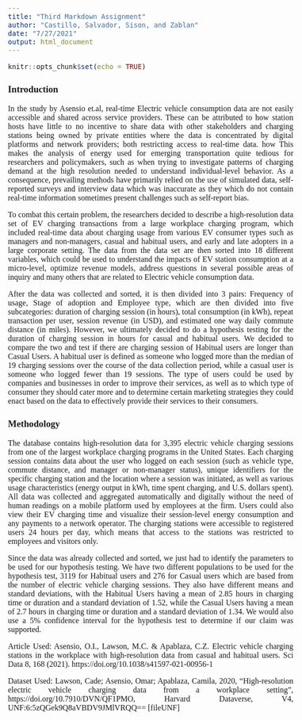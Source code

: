 ```yaml
---
title: "Third Markdown Assignment"
author: "Castillo, Salvador, Sison, and Zablan"
date: "7/27/2021"
output: html_document
---
```

<style type="text/css">
  body{
  font-family: Times New Roman;
  font-size: 12pt;
  text-align: justify;
}

<!--
 .tab { margin-left: 40px; color:DarkSlateGray;font-size: 14pt; }
-->
<!--
 .tab-body { margin-left: 40px;}
-->
</style>

```r
knitr::opts_chunk$set(echo = TRUE)
```

### Introduction ###

In the study by Asensio et.al, real-time Electric vehicle consumption data are not easily accessible and shared across service providers. These can be attributed to how station hosts have little to no incentive to share data with other stakeholders and charging stations being owned by private entities where the data is concentrated by digital platforms and network providers; both restricting access to real-time data. how This makes the analysis of energy used for emerging transportation quite tedious for researchers and policymakers, such as when trying to investigate patterns of charging demand at the high resolution needed to understand individual-level behavior. As a consequence, prevailing methods have primarily relied on the use of simulated data, self-reported surveys and interview data which was inaccurate as they which do not contain real-time information sometimes present challenges such as self-report bias.

To combat this certain problem, the researchers decided to describe a high-resolution data set of EV charging transactions from a large workplace charging program, which included real-time data about 
charging usage from various EV consumer types such as managers and non-managers, casual and habitual users, 
and early and late adopters in a large corporate setting. The data from the data set are then sorted into 18 different variables, which could be used to understand the impacts of EV station consumption at a micro-level, optimize revenue models, address questions in several possible areas of inquiry and many others that are related to Electric vehicle consumption data.

After the data was collected and sorted, it is then divided into 3 pairs: Frequency of usage, Stage of adoption and Employee type, which are then divided into five subcategories: duration of charging session (in hours), total consumption (in kWh), repeat transaction per user, session revenue (in USD), and estimated one way daily commute distance (in miles). However, we ultimately decided to do a hypothesis testing for the duration of charging session in hours for casual and habitual users. We decided to compare the two and test if there are charging session of Habitual users are longer than Casual Users. A habitual user is defined as someone who logged more than the median of 19 charging sessions over the course of the data collection period, while a casual user is someone who logged fewer than 19 sessions. The type of users could be used by companies and businesses in order to improve their services, as well as to which type of consumer they should cater more and to determine certain marketing strategies they could enact based on the data to effectively provide their services to their consumers. 

### Methodology ###

The database contains high-resolution data for 3,395 electric vehicle charging sessions from one of the largest workplace charging programs in the United States. Each charging session contains data about the user who logged on each session (such as vehicle type, commute distance, and manager or non-manager status), unique identifiers for the specific charging station and the location where a session was initiated, as well as various usage characteristics (energy output in kWh, time spent charging, and U.S. dollars spent). All data was collected and aggregated automatically and digitally without the need of human readings on a mobile platform used by employees at the firm. Users could also view their EV charging time and visualize their session-level energy consumption and any payments to a network operator. The charging stations were accessible to registered users 24 hours per day, which means that access to the stations was restricted to employees and visitors only. 

Since the data was already collected and sorted, we just had to identify the parameters to be used for our hypothesis testing. We have two different populations to be used for the hypothesis test, 3119 for Habitual users and 276 for Casual users which are based from the number of electric vehicle charging sessions. They also have different means and standard deviations, with the Habitual Users having a mean of 2.85 hours in charging time or duration and a standard deviation of 1.52, while the Casual Users having a mean of 2.7 hours in charging time or duration and a standard deviation of 1.34. We would also use a 5% confidence interval for the hypothesis test to determine if our claim was supported. 

Article Used:
Asensio, O.I., Lawson, M.C. & Apablaza, C.Z. Electric vehicle charging stations in the workplace with high-resolution data from casual and habitual users. Sci Data 8, 168 (2021). https://doi.org/10.1038/s41597-021-00956-1

Dataset Used:
Lawson, Cade; Asensio, Omar; Apablaza, Camila, 2020, "High-resolution electric vehicle charging data from a workplace setting", https://doi.org/10.7910/DVN/QF1PMO, Harvard Dataverse, V4, UNF:6:5zQGek9Q8aVBDV9JMlVRQQ== [fileUNF]

